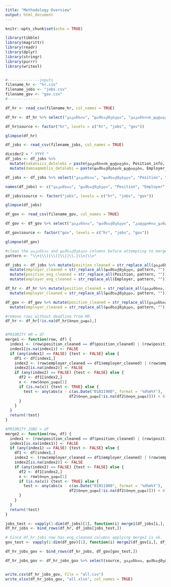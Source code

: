 ```yaml
---
title: "Methodology Overview"
output: html_document
---
```

```r
knitr::opts_chunk$set(echo = TRUE)
```

```r
library(tibble)
library(magrittr)
library(readr)
library(dplyr)
library(stringr)
library(purrr)
library(writexl)


#--------------inputs
filename_hr <- "hr.csv"
filename_jobs <- "jobs.csv"
filename_gov <- "gov.csv"
#--------------

```


```r
df_hr <- read_csv(filename_hr, col_names = TRUE) 

df_hr <- df_hr %>% select("ვაკანსია", "დამსაქმებელი", "ვაკანსიის_დეტალები", "დამსაქმებლის_დეტალები", "გამოქვეყნდა", "ბოლო_ვადა",  "მდებარეობა", "ვაკანსიის_ლინკი", "დამსაქმებლის_ლინკი",  "კატეგორია_განცხადებიდან", "სამუშაო_განრიგი", "ხელფასი", "განათლება", "გამოცდილება", "ენები")

df_hr$source <- factor("hr", levels = c("hr", "jobs", "gov"))

glimpse(df_hr)
```



```r
df_jobs <- read_csv(filename_jobs, col_names = TRUE) 

divider2 = " YYYY "
df_jobs <- df_jobs %>%
  mutate(vakansiis_detalebi = paste(ვაკანსიის_დეტალები, Position_info, sep = divider2)) %>%
  mutate(damsaqmeblis_detalebi = paste(დამსაქმებლის_დეტალები, Employer_info, sep = divider2))

df_jobs <- df_jobs %>% select("ვაკანსია", "დამსაქმებელი", "Position", "Employer", "vakansiis_detalebi", "damsaqmeblis_detalebi", "გამოქვეყნდა", "ბოლო_ვადა",  "მდებარეობა", "ვაკანსიის_ლინკი", "დამსაქმებლის_ლინკი")

names(df_jobs) <- c("ვაკანსია", "დამსაქმებელი", "Position", "Employer", "ვაკანსიის_დეტალები", "დამსაქმებლის_დეტალები", "გამოქვეყნდა", "ბოლო_ვადა",  "მდებარეობა", "ვაკანსიის_ლინკი", "დამსაქმებლის_ლინკი")

df_jobs$source <- factor("jobs", levels = c("hr", "jobs", "gov"))

glimpse(df_jobs)
```





```r
df_gov <- read_csv(filename_gov, col_names = TRUE) 

df_gov <- df_gov %>% select("ვაკანსია", "დამსაქმებელი", "კატეგორია_განცხადებიდან", "ბოლო_ვადა", "თანამდებობის_დასახელება", "ადგილების_რაოდენობა", "მდებარეობა", "სამუშაო_განრიგი", "გამოსაცდელი_ვადა", "ხელფასი", "განათლება", "გამოცდილება", "ენები", "ვაკანსიის_ლინკი", "ვაკანსიის_დეტალები")

df_gov$source <- factor("gov", levels = c("hr", "jobs", "gov"))

glimpse(df_gov)
```

```r
#clean the ვაკანსია and დამსაქმებელი columns before attempting to merge.
pattern <- "\\+|\\)|\\(|\\||\\.|\\<|\\>"

df_jobs <- df_jobs %>% mutate(position_cleaned = str_replace_all(ვაკანსია, pattern, "")) %>%
  mutate(employer_cleaned = str_replace_all(დამსაქმებელი, pattern, "")) %>%
  mutate(position_eng_cleaned = str_replace_all(Position, pattern, "")) %>%
  mutate(employer_eng_cleaned = str_replace_all(Employer, pattern, ""))

df_hr <- df_hr %>% mutate(position_cleaned = str_replace_all(ვაკანსია, pattern, "")) %>%
  mutate(employer_cleaned = str_replace_all(დამსაქმებელი, pattern, "")) 

df_gov <- df_gov %>% mutate(position_cleaned = str_replace_all(ვაკანსია, pattern, "")) %>%
  mutate(employer_cleaned = str_replace_all(დამსაქმებელი, pattern, "")) 

#remove rows without deadline from HR. 
df_hr <- df_hr[!is.na(df_hr$ბოლო_ვადა),]


#PRIORITY HR = df 
merge1 <- function(row, df) {
  index1 <- (row$position_cleaned == df$position_cleaned) | (row$position_eng_cleaned == df$position_cleaned)
  index1[is.na(index1)] <- FALSE
  if (any(index1) == FALSE) {test <- FALSE} else {
    df1 <- df[index1,]
    index2 <- (row$employer_cleaned == df1$employer_cleaned) | (row$employer_eng_cleaned == df1$employer_cleaned)
    index2[is.na(index2)] <- FALSE
    if (any(index2) == FALSE) {test <- FALSE} else {
      df2 <- df1[index2,]
      x <- row$ბოლო_ვადა[1] 
      if (is.na(x)) {test <- TRUE} else {
        test <- any(abs(x - c(as.Date("01011900", format = '%d%m%Y'), 
                            df2$ბოლო_ვადა[!is.na(df2$ბოლო_ვადა)])) < 4) # test is NA iff x is NA
      }
    }
  }
  return(!test)                          
}

#PRIORITY JOBS = df 
merge2 <- function(row, df) {
  index1 <- (row$position_cleaned == df$position_cleaned) | (row$position_cleaned == df$position_eng_cleaned)
  index1[is.na(index1)] <- FALSE
  if (any(index1) == FALSE) {test <- FALSE} else {
    df1 <- df[index1,]
    index2 <- (row$employer_cleaned == df1$employer_cleaned) | (row$employer_cleaned == df1$employer_eng_cleaned)
    index2[is.na(index2)] <- FALSE
    if (any(index2) == FALSE) {test <- FALSE} else {
      df2 <- df1[index2,]
      x <- row$ბოლო_ვადა[1] 
      if (is.na(x)) {test <- TRUE} else {
        test <- any(abs(x - c(as.Date("01011900", format = '%d%m%Y'), 
                            df2$ბოლო_ვადა[!is.na(df2$ბოლო_ვადა)])) < 4) # test is NA iff x is NA
      }
    }
  }
  return(!test)                          
}

jobs_test <- vapply(1:dim(df_jobs)[1], function(i) merge1(df_jobs[i,], df_hr), FUN.VALUE = TRUE)
df_hr_jobs <- bind_rows(df_hr, df_jobs[jobs_test,])

# Since df_hr_jobs now has eng_cleaned columns applying merge2 is ok. 
gov_test <- vapply(1:dim(df_gov)[1], function(i) merge2(df_gov[i,], df_hr_jobs), FUN.VALUE = TRUE)

df_hr_jobs_gov <- bind_rows(df_hr_jobs, df_gov[gov_test,])

df_hr_jobs_gov <- df_hr_jobs_gov %>% select(source, ვაკანსია, დამსაქმებელი, გამოქვეყნდა, ბოლო_ვადა, მდებარეობა, ხელფასი, განათლება, გამოცდილება, ენები, ადგილების_რაოდენობა, გამოსაცდელი_ვადა, სამუშაო_განრიგი, თანამდებობის_დასახელება, კატეგორია_განცხადებიდან, ვაკანსიის_დეტალები, დამსაქმებლის_დეტალები, ვაკანსიის_ლინკი, დამსაქმებლის_ლინკი, Position, Employer)


write.csv(df_hr_jobs_gov, file = "all.csv")
write_xlsx(df_hr_jobs_gov, "all.xlsx", col_names = TRUE)
```




